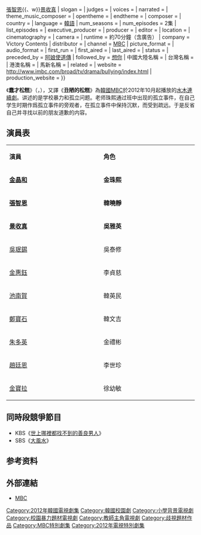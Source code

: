 {{unreferenced|time=2013-12-12T11:22:18+00:00}}
{{Infobox Television
| show_name            = 蠢才松糕
| original_name        = {{lang|ko|못난이 송편}}
| image                = [[File:Ugly_Cake.jpg|250px]]
| caption              = 
| show_name_2          = 醜陋的松糕
| genre                = 劇情
| format               = 
| creator              = 
| developer            = 
| writer               = [[崔賢京|崔賢京]]
| director             = [[李恩圭|李恩圭]]
| creative_director    = 
| presenter            = 
| starring             = {{Nowrap begin}}[[金晶和|金晶和]]{{、w}}[[張智恩|張智恩]]{{、w}}[[景收真|景收真]]{{Nowrap end}}
| slogan               = 
| judges               = 
| voices               = 
| narrated             = 
| theme_music_composer = 
| opentheme            = 
| endtheme             = 
| composer             = 
| country              = {{ROK}}
| language             = [[韓語|韓語]]
| num_seasons          = <!-- or num_series -->
| num_episodes         = 2集
| list_episodes        = 
| executive_producer   = 
| producer             = 
| editor               = 
| location             =
| cinematography       = 
| camera               = 
| runtime              = 約70分鐘（含廣告）
| company              = Victory Contents 
| distributor          = 
| channel              = [[文化廣播_(韓國)|MBC]]
| picture_format       = 
| audio_format         = 
| first_run            = {{ROK}}
| first_aired          = {{Start date|2012|10|24}}
| last_aired           = {{End date|2012|10|25}}
| status               = 
| preceded_by          = [[阿娘使道傳|阿娘使道傳]]
| followed_by          = [[想你|想你]]
| 中國大陸名稱 = 
| 台灣名稱   = 
| 港澳名稱   = 
| 馬新名稱   = 
| related              = 
| website              = http://www.imbc.com/broad/tv/drama/bullying/index.html
| production_website   = 
}}

《'''蠢才松糕'''》（{{lang-ko|'''못난이 송편'''}}，{{lang-en|'''Ugly Cake'''}}），又譯《'''丑陋的松糕'''》為[[韓國|韓國]][[文化廣播_(韓國)|MBC]]於2012年10月起播放的[[MBC水木迷你連續劇|水木連續劇]]。讲述的是学校暴力和孤立问题。老师珠熙通过班中出现的孤立事件，在自己学生时期作爲孤立事件的旁观者，在孤立事件中保持沉默，而受到疏远。于是反省自己并寻找以前的朋友道歉的内容。

==演員表==
{|class="wikitable" width="60%"
|- style="background:cornflowerblue; color:white" align=center
|style="width:1%"|'''演員'''||style="width:1%"|'''角色'''
|-
|'''[[金晶和|金晶和]]''' || '''金珠熙'''
|-
|'''[[張智恩|張智恩]]''' || '''韓曉靜'''
|-
|'''[[景收真|景收真]]''' || '''吳雅英'''
|-
|[[吳珉錫|吳珉錫]] || 吳泰修
|-
|[[金惠鈺|金惠鈺]] || 李貞慈
|-
|[[池南賀|池南賀]] || 韓英民
|-
|[[鄭寶石|鄭寶石]] || 韓文吉
|-
|[[朱多英|朱多英]] || 金禮彬
|-
|[[趙廷恩|趙廷恩]] || 李世珍
|-
|[[金寶拉|金寶拉]] || 徐幼敏
|}

== 同時段競爭節目 ==
*KBS《[[世上哪裡都找不到的善良男人|世上哪裡都找不到的善良男人]]》
*SBS《[[大風水|大風水]]》

==参考资料==
{{Reflist}}

== 外部連結 ==
*[http://www.imbc.com/broad/tv/drama/bullying/index.html MBC] {{Wayback|url=http://www.imbc.com/broad/tv/drama/bullying/index.html |date=20131214164548 }}{{ko}}

{{電視節目的變遷
|電視台= {{flagicon|KOR}} [[文化廣播_(韓國)|MBC]]
|播放檔次= [[MBC水木迷你連續劇|水木劇]]
|節目名稱= 蠢才松糕<br />（2012年10月24日－2012年10月25日）
|上一節目= [[阿娘使道傳|阿娘使道傳]]<br />（2012年8月15日－2012年10月18日）
|下一節目= [[想你|想你]]<br />（2012年11月7日－2013年1月17日）
}}

{{MBC水木迷你連續劇}}
{{李金製作公司}}
{{DEFAULTSORT:Mosnan-i Songpyeon}}
[[Category:2012年韓國電視劇集|Category:2012年韓國電視劇集]]
[[Category:韓國校園劇|Category:韓國校園劇]]
[[Category:小學背景電視劇|Category:小學背景電視劇]]
[[Category:校園暴力題材電視劇|Category:校園暴力題材電視劇]]
[[Category:教師主角電視劇|Category:教師主角電視劇]]
[[Category:歧視題材作品|Category:歧視題材作品]]
[[Category:MBC特別劇集|Category:MBC特別劇集]]
[[Category:2012年電視特別劇集|Category:2012年電視特別劇集]]